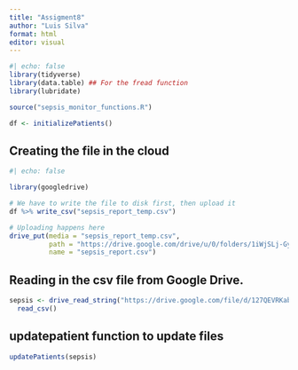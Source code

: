 ```yaml
---
title: "Assigment8"
author: "Luis Silva"
format: html
editor: visual
---
```


```r
#| echo: false
library(tidyverse)
library(data.table) ## For the fread function
library(lubridate)

source("sepsis_monitor_functions.R")

df <- initializePatients() 
```

## Creating the file in the cloud

```r
#| echo: false

library(googledrive)

# We have to write the file to disk first, then upload it
df %>% write_csv("sepsis_report_temp.csv")

# Uploading happens here
drive_put(media = "sepsis_report_temp.csv",  
          path = "https://drive.google.com/drive/u/0/folders/1iWjSLj-GyV2uF4nuQfPxGwL4QW28HGAX",
          name = "sepsis_report.csv")


```

## Reading in the csv file from Google Drive.

```r

sepsis <- drive_read_string("https://drive.google.com/file/d/127QEVRKab6yeNg-PqTcoCYM2yIAj8Z3z") %>%
  read_csv()

```

## updatepatient function to update files

```r
updatePatients(sepsis)
```

